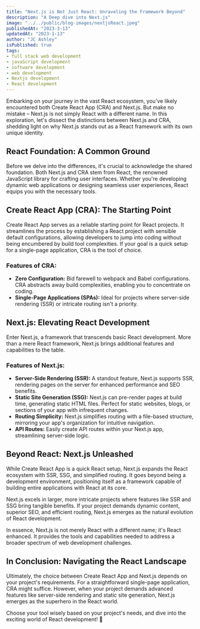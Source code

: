 ```yaml
---
title: "Next.js is Not Just React: Unraveling the Framework Beyond"
description: "A Deep dive into Next.js"
image: "../../public/blog-images/nextjsReact.jpeg"
publishedAt: "2023-3-13"
updatedAt: "2023-1-13"
author: "JC Ashley"
isPublished: true
tags: 
- full stack web development
- javaScript development
- software development
- web development
- Nextjs development
- React development
---
```


Embarking on your journey in the vast React ecosystem, you've likely encountered both Create React App (CRA) and Next.js. But make no mistake – Next.js is not simply React with a different name. In this exploration, let's dissect the distinctions between Next.js and CRA, shedding light on why Next.js stands out as a React framework with its own unique identity.

## React Foundation: A Common Ground

Before we delve into the differences, it's crucial to acknowledge the shared foundation. Both Next.js and CRA stem from React, the renowned JavaScript library for crafting user interfaces. Whether you're developing dynamic web applications or designing seamless user experiences, React equips you with the necessary tools.

## Create React App (CRA): The Starting Point

Create React App serves as a reliable starting point for React projects. It streamlines the process by establishing a React project with sensible default configurations, allowing developers to jump into coding without being encumbered by build tool complexities. If your goal is a quick setup for a single-page application, CRA is the tool of choice.

### Features of CRA:
- **Zero Configuration:** Bid farewell to webpack and Babel configurations. CRA abstracts away build complexities, enabling you to concentrate on coding.
- **Single-Page Applications (SPAs):** Ideal for projects where server-side rendering (SSR) or intricate routing isn't a priority.

## Next.js: Elevating React Development

Enter Next.js, a framework that transcends basic React development. More than a mere React framework, Next.js brings additional features and capabilities to the table.

### Features of Next.js:
- **Server-Side Rendering (SSR):** A standout feature, Next.js supports SSR, rendering pages on the server for enhanced performance and SEO benefits.
- **Static Site Generation (SSG):** Next.js can pre-render pages at build time, generating static HTML files. Perfect for static websites, blogs, or sections of your app with infrequent changes.
- **Routing Simplicity:** Next.js simplifies routing with a file-based structure, mirroring your app's organization for intuitive navigation.
- **API Routes:** Easily create API routes within your Next.js app, streamlining server-side logic.

## Beyond React: Next.js Unleashed

While Create React App is a quick React setup, Next.js expands the React ecosystem with SSR, SSG, and simplified routing. It goes beyond being a development environment, positioning itself as a framework capable of building entire applications with React at its core.

Next.js excels in larger, more intricate projects where features like SSR and SSG bring tangible benefits. If your project demands dynamic content, superior SEO, and efficient routing, Next.js emerges as the natural evolution of React development.

In essence, Next.js is not merely React with a different name; it's React enhanced. It provides the tools and capabilities needed to address a broader spectrum of web development challenges.

## In Conclusion: Navigating the React Landscape

Ultimately, the choice between Create React App and Next.js depends on your project's requirements. For a straightforward single-page application, CRA might suffice. However, when your project demands advanced features like server-side rendering and static site generation, Next.js emerges as the superhero in the React world.

Choose your tool wisely based on your project's needs, and dive into the exciting world of React development! 🚀
